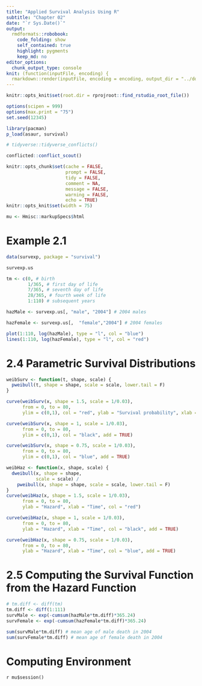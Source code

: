 ```yaml
---
title: "Applied Survival Analysis Using R"
subtitle: "Chapter 02"
date: "`r Sys.Date()`"
output:
  rmdformats::robobook:
    code_folding: show
    self_contained: true
    highlight: pygments
    keep_md: no
editor_options: 
  chunk_output_type: console
knit: (function(inputFile, encoding) {
  rmarkdown::render(inputFile, encoding = encoding, output_dir = "../docs") })
---
```


```r
knitr::opts_knit$set(root.dir = rprojroot::find_rstudio_root_file())

options(scipen = 999)
options(max.print = "75")
set.seed(12345)

library(pacman)
p_load(asaur, survival)
```

```r
# tidyverse::tidyverse_conflicts()

conflicted::conflict_scout()
```

```r
knitr::opts_chunk$set(cache = FALSE,
                      prompt = FALSE,
                      tidy = FALSE,
                      comment = NA,
                      message = FALSE,
                      warning = FALSE,
                      echo = TRUE)
knitr::opts_knit$set(width = 75)

mu <- Hmisc::markupSpecs$html
```

<!-- ----------------------------------------------------- -->

# Example 2.1

```r
data(survexp, package = "survival")

survexp.us

tm <- c(0, # birth
        1/365, # first day of life
        7/365, # seventh day of life
        28/365, # fourth week of life
        1:110) # subsequent years

hazMale <- survexp.us[, "male", "2004"] # 2004 males

hazFemale <- survexp.us[,  "female","2004"] # 2004 females

plot(1:110, log(hazMale), type = "l", col = "blue")
lines(1:110, log(hazFemale), type = "l", col = "red")
```

# 2.4 Parametric Survival Distributions

```r
weibSurv <- function(t, shape, scale) {
  pweibull(t, shape = shape, scale = scale, lower.tail = F)
}

curve(weibSurv(x, shape = 1.5, scale = 1/0.03), 
      from = 0, to = 80,
      ylim = c(0,1), col = "red", ylab = "Survival probability", xlab = "Time")

curve(weibSurv(x, shape = 1, scale = 1/0.03), 
      from = 0, to = 80,
      ylim = c(0,1), col = "black", add = TRUE)

curve(weibSurv(x, shape = 0.75, scale = 1/0.03), 
      from = 0, to = 80,
      ylim = c(0,1), col = "blue", add = TRUE)

weibHaz <- function(x, shape, scale) {
  dweibull(x, shape = shape,
           scale = scale) / 
    pweibull(x, shape = shape, scale = scale, lower.tail = F)
}
curve(weibHaz(x, shape = 1.5, scale = 1/0.03), 
      from = 0, to = 80,
      ylab = "Hazard", xlab = "Time", col = "red")

curve(weibHaz(x, shape = 1, scale = 1/0.03), 
      from = 0, to = 80,
      ylab = "Hazard", xlab = "Time", col = "black", add = TRUE)

curve(weibHaz(x, shape = 0.75, scale = 1/0.03), 
      from = 0, to = 80,
      ylab = "Hazard", xlab = "Time", col = "blue", add = TRUE)
```

# 2.5 Computing the Survival Function from the Hazard Function

```r
# tm.diff <- diff(tm)
tm.diff <- diff(1:111)
survMale <- exp(-cumsum(hazMale*tm.diff)*365.24)
survFemale <- exp(-cumsum(hazFemale*tm.diff)*365.24)

sum(survMale*tm.diff) # mean age of male death in 2004
sum(survFemale*tm.diff) # mean age of female death in 2004
```


<!-- ----------------------------------------------------- -->

# Computing Environment

`r mu$session()`